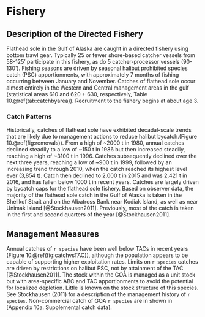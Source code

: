 # Fishery 

## Description of the Directed Fishery
Flathead sole in the Gulf of Alaska are caught in a directed fishery using bottom trawl gear. Typically 25 or fewer shore-based catcher vessels from 58-125’ participate in this fishery, as do 5 catcher-processor vessels (90-130’). Fishing seasons are driven by seasonal halibut prohibited species catch (PSC) apportionments, with approximately 7 months of fishing occurring between January and November. Catches of flathead sole occur almost entirely in the Western and Central management areas in the gulf (statistical areas 610 and 620 + 630, respectively, Table 10.\@ref(tab:catchbyarea)). Recruitment to the fishery begins at about age 3.


### Catch Patterns
Historically, catches of flathead sole have exhibited decadal-scale trends that are likely due to management actions to reduce halibut bycatch.(Figure 10.\@ref(fig:removals)). From a high of ~2000 t in 1980, annual catches declined steadily to a low of ~150 t in 1986 but then increased steadily, reaching a high of ~3100 t in 1996. Catches subsequently declined over the next three years, reaching a low of ~900 t in 1999, followed by an increasing trend through 2010, when the catch reached its highest level ever (3,854 t). Catch then declined to 2,000 t in 2015 and was 2,421 t in 2016, and has fallen below 1000 t in recent years.  Catches are largely driven by bycatch caps for the flathead sole fishery. 
Based on observer data, the majority of the flathead sole catch in the Gulf of Alaska is taken in the Shelikof Strait and on the Albatross Bank near Kodiak Island, as well as near Unimak Island  [@Stockhausen2011]. Previously, most of the catch is taken in the first and second quarters of the year  [@Stockhausen2011].

## Management Measures 
Annual catches of `r species` have been well below TACs in recent years (Figure 10.\@ref(fig:catchvsTAC)), although the population appears to be capable of supporting higher exploitation rates. Limits on `r species` catches are driven by restrictions on halibut PSC, not by attainment of the TAC [@Stockhausen2011]. 
The stock within the GOA is managed as a unit stock but with area-specific ABC and TAC apportionments to avoid the potential for localized depletion.  Little is known on the stock structure of this species.  See Stockhausen (2011) for a description of the management history of `r species`.
Non-commercial catch of GOA `r species` are in shown in [Appendix 10a. Supplemental catch data].







